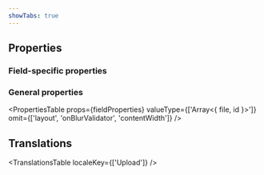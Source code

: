 ```yaml
---
showTabs: true
---
```



## Properties

### Field-specific properties

<PropertiesTable props={UploadFieldProperties} />

### General properties

<PropertiesTable
  props={fieldProperties}
  valueType={['Array<{ file, id }>']}
  omit={['layout', 'onBlurValidator', 'contentWidth']}
/>

## Translations

<TranslationsTable localeKey={['Upload']} />
